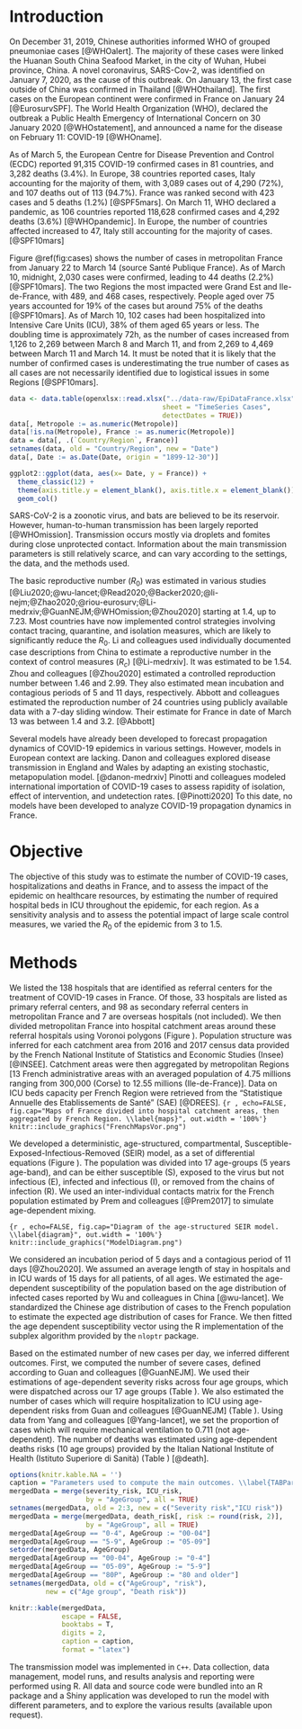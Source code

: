 # Introduction

On December 31, 2019, Chinese authorities informed WHO of grouped pneumoniae cases [@WHOalert]. The majority of these cases were linked the Huanan South China Seafood Market, in the city of Wuhan, Hubei province, China. A novel coronavirus, SARS-Cov-2, was identified on January 7, 2020, as the cause of this outbreak. On January 13, the first case outside of China was confirmed in Thailand [@WHOthailand]. The first cases on the European continent were confirmed in France on January 24 [@EurosurvSPF]. The World Health Organization (WHO), declared the outbreak a Public Health Emergency of International Concern on 30 January 2020 [@WHOstatement], and announced a name for the disease on February 11: COVID-19 [@WHOname].

As of March 5, the European Centre for Disease Prevention and Control (ECDC) reported 91,315 COVID-19 confirmed cases in 81 countries, and 3,282 deaths (3.4%). In Europe, 38 countries reported cases, Italy accounting for the majority of them, with 3,089 cases out of 4,290 (72%), and 107 deaths out of 113 (94.7%). France was ranked second with 423 cases and 5 deaths (1.2%) [@SPF5mars].
On March 11, WHO declared a pandemic, as 106 countries reported 118,628 confirmed cases and 4,292 deaths (3.6%) [@WHOpandemic]. In Europe, the number of countries affected increased to 47, Italy still accounting for the majority of cases.[@SPF10mars] 

Figure \@ref(fig:cases) shows the number of cases in metropolitan France from January 22 to March 14 (source Santé Publique France). As of March 10, midnight, 2,030 cases were confirmed, leading to 44 deaths (2.2%) [@SPF10mars]. The two Regions the most impacted were Grand Est and Ile-de-France, with 489, and 468 cases, respectively. People aged over 75 years accounted for 19% of the cases but around 75% of the deaths [@SPF10mars]. As of March 10, 102 cases had been hospitalized into Intensive Care Units (ICU), 38% of them aged 65 years or less. The doubling time is approximately 72h, as the number of cases increased from 1,126 to 2,269 between March 8 and March 11, and from 2,269 to 4,469 between March 11 and March 14. It must be noted that it is likely that the number of confirmed cases is underestimating the true number of cases as all cases are not necessarily identified due to logistical issues in some Regions [@SPF10mars].


```r
data <- data.table(openxlsx::read.xlsx("../data-raw/EpiDataFrance.xlsx", 
                                      sheet = "TimeSeries Cases", 
                                      detectDates = TRUE))
data[, Metropole := as.numeric(Metropole)]
data[!is.na(Metropole), France := as.numeric(Metropole)]
data = data[, .(`Country/Region`, France)]
setnames(data, old = "Country/Region", new = "Date")
data[, Date := as.Date(Date, origin = "1899-12-30")]
```

```r
ggplot2::ggplot(data, aes(x= Date, y = France)) +
  theme_classic(12) + 
  theme(axis.title.y = element_blank(), axis.title.x = element_blank()) +
  geom_col()

```

SARS-CoV-2 is a zoonotic virus, and bats are believed to be its reservoir. However, human-to-human transmission has been largely reported [@WHOmission]. Transmission occurs mostly via droplets and fomites during close unprotected contact. Information about the main transmission parameters is still relatively scarce, and can vary according to the settings, the data, and the methods used.

The basic reproductive number ($R_0$) was estimated in various studies [@Liu2020;@wu-lancet;@Read2020;@Backer2020;@li-nejm;@Zhao2020;@riou-eurosurv;@Li-medrxiv;@GuanNEJM;@WHOmission;@Zhou2020] starting at 1.4, up to 7.23. Most countries have now implemented control strategies involving contact tracing, quarantine, and isolation measures, which are likely to significantly reduce the $R_0$. Li and colleagues used individually documented case descriptions from China to estimate a reproductive number in the context of control measures ($R_c$) [@Li-medrxiv]. It was estimated to be 1.54. Zhou and colleagues [@Zhou2020] estimated a controlled reproduction number between 1.46 and 2.99. They also estimated mean incubation and contagious periods of 5 and 11 days, respectively. Abbott and colleagues estimated the reproduction number of 24 countries using publicly available data with a 7-day sliding window. Their estimate for France in date of March 13 was between 1.4 and 3.2. [@Abbott]


<!-- |study|time|country|reproduction number|incubation time (days)|generation time (days) -->
<!-- |-|-|-|-|-|- -->
<!-- |Liu et al[@Liu2020]|- 23 Jan|China|2.90 (95%CI: 2.32-3.63) to 2.92 (95%CI: 2.28-3.67)|4.8 ±2.6|- -->
<!-- |Wu et al[@wu-lancet]|31 Dec - 28 Jan|China|2·68 (95% CI 2·47–2·86)|-|- -->
<!-- |Read et al[@Read2020]|1-22 January|China|3.11 (95%CI, 2.39–4.13)|-|- -->
<!-- |Backer et al[@Backer2020]|20-28 January|China|-|6.4 (95% CI, 5.6 – 7.7)|- -->
<!-- |Li et al[@li-nejm]|-22 January|China|2.2 (95% CI, 1.4 to 3.9)|5.2 (95% CI, 4.1 to 7.0)|7.5 (95% CI, 5.3 to 19) -->
<!-- |Zhao et al[@Zhao2020]|10-24 January|China|from 2.24 (95%CI: 1.96–2.55) to 3.58 (95%CI: 2.89–4.39)|-|- -->
<!-- |Riou et al[@riou-eurosurv]|-18 January|China|2.2 (90% CI: 1.4–3.8)|-|- -->
<!-- |Li et al[@Li-medrxiv]|?|China|1.54|7.2 (6.8,7.6)|3.3 (2.3, 4.3) -->
<!-- |Guan et al[@GuanNEJM]|- 20 Jan|China|-|4 (IQR 2-7)|- -->
<!-- |WHO China mission[@WHOmission]|16-24 Feb|China|-|5-6 (range 1-14)|- -->
<!-- |Zhou et al[@Zhou2020]|- 19 Feb|China|range: 1.46 - 2.99 (controlled)|5.33 +- 3.36|4.27 +- 3.44 -->

Several models have already been developed to forecast propagation dynamics of COVID-19 epidemics in various settings. However, models in European context are lacking. Danon and colleagues explored disease transmission in England and Wales by adapting an existing stochastic, metapopulation model. [@danon-medrxiv] Pinotti and colleagues modeled international importation of COVID-19 cases to assess rapidity of isolation, effect of intervention, and undetection rates. [@Pinotti2020] To this date, no models have been developed to analyze COVID-19 propagation dynamics in France.

# Objective

The objective of this study was to estimate the number of COVID-19 cases, hospitalizations and deaths in France, and to assess the impact of the epidemic on healthcare resources, by estimating the number of required hospital beds in ICU throughout the epidemic, for each region. As a sensitivity analysis and to assess the potential impact of large scale control measures, we varied the $R_0$ of the epidemic from 3 to 1.5.

# Methods

We listed the 138 hospitals that are identified as referral centers for the treatment of COVID-19 cases in France. Of those, 33 hospitals are listed as primary referral centers, and 98 as secondary referral centers in metropolitan France and 7 are overseas hospitals (not included). We then divided metropolitan France into hospital catchment areas around these referral hospitals using Voronoi polygons (Figure \ref{maps}). Population structure was inferred for each catchment area from 2016 and 2017 census data provided by the French National Institute of Statistics and Economic Studies (Insee) [@INSEE]. Catchment areas were then aggregated by metropolitan Regions [13 French administrative areas with an averaged population of 4.75 millions ranging from 300,000 (Corse) to 12.55 millions (Ile-de-France)]. Data on ICU beds capacity per French Region were retrieved from the "Statistique Annuelle des Etablissements de Santé" (SAE) [@DREES]. 
```{r , echo=FALSE, fig.cap="Maps of France divided into hospital catchment areas, then aggregated by French Region. \\label{maps}", out.width = '100%'}
knitr::include_graphics("FrenchMapsVor.png")
```

We developed a deterministic, age-structured, compartmental, Susceptible-Exposed-Infectious-Removed (SEIR) model, as a set of differential equations (Figure \ref{diagram}). The population was divided into 17 age-groups (5 years age-band), and can be either susceptible (S), exposed to the virus but not infectious (E), infected and infectious (I), or removed from the chains of infection (R). We used an inter-individual contacts matrix for the French population estimated by Prem and colleagues [@Prem2017] to simulate age-dependent mixing.

```{r , echo=FALSE, fig.cap="Diagram of the age-structured SEIR model. \\label{diagram}", out.width = '100%'}
knitr::include_graphics("ModelDiagram.png")
```

We considered an incubation period of 5 days and a contagious period of 11 days [@Zhou2020]. We assumed an average length of stay in hospitals and in ICU wards of 15 days for all patients, of all ages. We estimated the age-dependent susceptibility of the population based on the age distribution of infected cases reported by Wu and colleagues in China [@wu-lancet]. We standardized the Chinese age distribution of cases to the French population to estimate the expected age distribution of cases for France. We then fitted the age dependent susceptibility vector using the R implementation of the subplex algorithm provided by the `nloptr` package.

Based on the estimated number of new cases per day, we inferred different outcomes. First, we computed the number of severe cases, defined according to Guan and colleagues [@GuanNEJM]. We used their estimations of age-dependent severity risks across four age groups, which were dispatched across our 17 age groups (Table \ref{TABParameters}). We also estimated the number of cases which will require hospitalization to ICU using age-dependent risks from Guan and colleagues [@GuanNEJM] (Table \ref{TABParameters}). Using data from Yang and colleagues [@Yang-lancet], we set the proportion of cases which will require mechanical ventilation to 0.711 (not age-dependent). The number of deaths was estimated using age-dependent deaths risks (10 age groups) provided by the Italian National Institute of Health (Istituto Superiore di Sanità) (Table \ref{TABParameters}) [@death].

```r
options(knitr.kable.NA = '')
caption = "Parameters used to compute the main outcomes. \\label{TABParameters}"
mergedData = merge(severity_risk, ICU_risk, 
                   by = "AgeGroup", all = TRUE)
setnames(mergedData, old = 2:3, new = c("Severity risk","ICU risk"))
mergedData = merge(mergedData, death_risk[, risk := round(risk, 2)],
                   by = "AgeGroup", all = TRUE)
mergedData[AgeGroup == "0-4", AgeGroup := "00-04"]
mergedData[AgeGroup == "5-9", AgeGroup := "05-09"]
setorder(mergedData, AgeGroup)
mergedData[AgeGroup == "00-04", AgeGroup := "0-4"]
mergedData[AgeGroup == "05-09", AgeGroup := "5-9"]
mergedData[AgeGroup == "80P", AgeGroup := "80 and older"]
setnames(mergedData, old = c("AgeGroup", "risk"),
         new = c("Age group", "Death risk"))

knitr::kable(mergedData,
             escape = FALSE,
             booktabs = T,
             digits = 2,
             caption = caption,
             format = "latex")

```

The transmission model was implemented in `C++`. Data collection, data management, model runs, and results analysis and reporting were performed using R. All data and source code were bundled into an R package and a Shiny application was developed to run the model with different parameters, and to explore the various results (available upon request).
